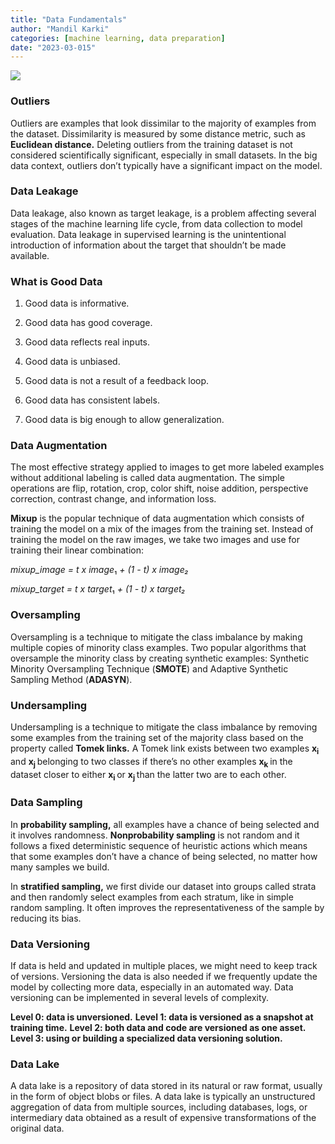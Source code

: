 ---
title: "Data Fundamentals"
author: "Mandil Karki"
categories: [machine learning, data preparation]
date: "2023-03-015"
---

![](./DataPrep.png)

### **Outliers**

Outliers are examples that look dissimilar to the majority of examples from the dataset. Dissimilarity is measured by some distance metric, such as **Euclidean distance.** Deleting outliers from the training dataset is not considered scientifically significant, especially in small datasets. In the big data context, outliers don’t typically have a significant impact on the model.

### **Data Leakage**

Data leakage, also known as target leakage, is a problem affecting several stages of the machine learning life cycle, from data collection to model evaluation. Data leakage in supervised learning is the unintentional introduction of information about the target that shouldn’t be made available.

### **What is Good Data**

1.  Good data is informative.
2.  Good data has good coverage.
3.  Good data reflects real inputs.
4.  Good data is unbiased.
5.  Good data is not a result of a feedback loop.

6.  Good data has consistent labels.

7.  Good data is big enough to allow generalization.

### **Data Augmentation**

The most effective strategy applied to images to get more labeled examples without additional labeling is called data augmentation. The simple operations are flip, rotation, crop, color shift, noise addition, perspective correction, contrast change, and information loss.

**Mixup** is the popular technique of data augmentation which consists of training the model on a mix of the images from the training set. Instead of training the model on the raw images, we take two images and use for training their linear combination:

*mixup_image = t x image*₁ *+ (1 - t) x image₂*

*mixup_target = t x target*₁ *+ (1 - t) x target₂*

### **Oversampling**

Oversampling is a technique to mitigate the class imbalance by making multiple copies of minority class examples. Two popular algorithms that oversample the minority class by creating synthetic examples: Synthetic Minority Oversampling Technique (**SMOTE**) and Adaptive Synthetic Sampling Method (**ADASYN**).

### **Undersampling**

Undersampling is a technique to mitigate the class imbalance by removing some examples from the training set of the majority class based on the property called **Tomek links.** A Tomek link exists between two examples **x<sub>i </sub>**and **x<sub>j </sub>**belonging to two classes if there’s no other examples **x<sub>k </sub>**in the dataset closer to either **x<sub>i </sub>**or **x<sub>j </sub>**than the latter two are to each other.

### **Data Sampling**

In **probability sampling,** all examples have a chance of being selected and it involves randomness. **Nonprobability sampling** is not random and it follows a fixed deterministic sequence of heuristic actions which means that some examples don’t have a chance of being selected, no matter how many samples we build.

In **stratified sampling,** we first divide our dataset into groups called strata and then randomly select examples from each stratum, like in simple random sampling. It often improves the representativeness of the sample by reducing its bias.

### **Data Versioning**

If data is held and updated in multiple places, we might need to keep track of versions. Versioning the data is also needed if we frequently update the model by collecting more data, especially in an automated way. Data versioning can be implemented in several levels of complexity.

**Level 0: data is unversioned.**
**Level 1: data is versioned as a snapshot at training time.**
**Level 2: both data and code are versioned as one asset.**
**Level 3: using or building a specialized data versioning solution.**

### **Data Lake**

A data lake is a repository of data stored in its natural or raw format, usually in the form of object blobs or files. A data lake is typically an unstructured aggregation of data from multiple sources, including databases, logs, or intermediary data obtained as a result of expensive transformations of the original data.
